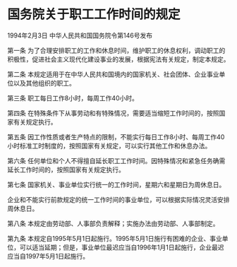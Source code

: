 # 国务院关于职工工作时间的规定

1994年2月3日 中华人民共和国国务院令第146号发布　

  

第一条 为了合理安排职工的工作和休息时间，维护职工的休息权利，调动职工的积极性，促进社会主义现代化建设事业的发展，根据宪法有关规定，制定本规定。

第二条 本规定适用于在中华人民共和国境内的国家机关、社会团体、企业事业单位以及其他组织的职工。

第三条 职工每日工作8小时，每周工作40小时。

第四条 在特殊条件下从事劳动和有特殊情况，需要适当缩短工作时间的，按照国家有关规定执行。

第五条 因工作性质或者生产特点的限制，不能实行每日工作8小时、每周工作40小时标准工时制度的，按照国家有关规定，可以实行其他工作和休息办法。

第六条 任何单位和个人不得擅自延长职工工作时间。因特殊情况和紧急任务确需延长工作时间的，按照国家有关规定执行。

第七条 国家机关、事业单位实行统一的工作时间，星期六和星期日为周休息日。

企业和不能实行前款规定的统一工作时间的事业单位，可以根据实际情况灵活安排周休息日。

第八条 本规定由劳动部、人事部负责解释；实施办法由劳动部、人事部制定。

第九条 本规定自1995年5月1日起施行。1995年5月1日施行有困难的企业、事业单位，可以适当延期；但是，事业单位最迟应当自1996年1月1日起施行，企业最迟应当自1997年5月1日起施行。